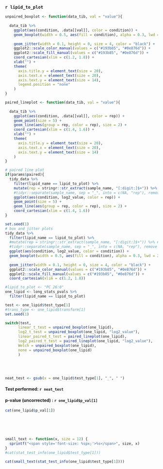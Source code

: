 ### `r lipid_to_plot`

```{r plotting_functions}
unpaired_boxplot <- function(data_tib, val = "value"){
  
  data_tib %>%
    ggplot(aes(condition, .data[[val]], color = condition)) +
    geom_boxplot(width = 0.5, aes(fill = condition), alpha = 0.3, lwd = 2, position= position_dodge2(padding = 0.01)) +
    
    geom_jitter(width = 0.1, height = 0, size = 4, color = "black") +
    ggplot2::scale_color_manual(values = c("#193b85", "#0e876d")) +
    ggplot2::scale_fill_manual(values = c("#193b85", "#0e876d")) +
    coord_cartesian(xlim = c(1.2, 1.8)) +
    xlab("") +
    theme(
      axis.title.y = element_text(size = 20), 
      axis.text.x = element_text(size = 20),
      axis.text.y = element_text(size = 14),
      legend.position = "none"
    )
}

paired_lineplot <- function(data_tib, val = "value"){
  
  data_tib %>%
    ggplot(aes(condition, .data[[val]], color = rep)) +
    geom_point(size = 5) +
    geom_line(aes(group = rep, color = rep), size = 2) +
    coord_cartesian(xlim = c(1.4, 1.6)) +
    xlab("") +
    theme(
      axis.title.y = element_text(size = 20), 
      axis.text.x = element_text(size = 20),
      axis.text.y = element_text(size = 14)
    )
}
```


```{r out.width=c('50%', '50%'), fig.show='hold', eval = FALSE}
# paired line plot
if(params$paired){
  tidy_data %>%
    filter(lipid_name == lipid_to_plot) %>%
    mutate(rep = stringr::str_extract(sample_name, "[:digit:]$+")) %>% # assuming the rep is the last digit
    #tidyr::separate(sample_name, sep = "_", into = c(NA, "rep"), remove = FALSE) %>%
    ggplot(aes(condition, log2_value, color = rep)) +
    geom_point(size = 5) +
    geom_line(aes(group = rep, color = rep), size = 2) +
    coord_cartesian(xlim = c(1.4, 1.6))
}

set.seed(1)
# box and jitter plots
tidy_data %>%
  filter(lipid_name == lipid_to_plot) %>%
  #mutate(rep = stringr::str_extract(sample_name, "[:digit:]$+")) %>% # assuming the rep is the last digit
  #tidyr::separate(sample_name, sep = "_", into = c(NA, "rep"), remove = FALSE) %>%
  ggplot(aes(condition, log2_value, color = condition)) +
  geom_boxplot(width = 0.5, aes(fill = condition), alpha = 0.3, lwd = 2, position= position_dodge2(padding = 0.01)) +
  
  geom_jitter(width = 0.1, height = 0, size = 4, color = "black") +
  ggplot2::scale_color_manual(values = c("#193b85", "#0e876d")) +
  ggplot2::scale_fill_manual(values = c("#193b85", "#0e876d")) +
  coord_cartesian(xlim = c(1.2, 1.8))
```

```{r}
#lipid_to_plot <- "PC 26:0"
one_lipid <- long_stats_pvals %>%
  filter(lipid_name == lipid_to_plot)
```

<div class = "row">
<div class = "col-md-6">
```{r}
test <- one_lipid$test_type[1]
#trans_type <- one_lipid$transform[1]
set.seed(1)

switch(test, 
      linear_t_test = unpaired_boxplot(one_lipid),
      log2_t_test = unpaired_boxplot(one_lipid, "log2_value"),
      linear_paired_t_test = paired_lineplot(one_lipid),
      log2_paired_t_test = paired_lineplot(one_lipid, "log2_value"),
      Welch = unpaired_boxplot(one_lipid),
      none = unpaired_boxplot(one_lipid)
      )
```
</div>

<div class = "col-md-1">
</div>
<div class = "col-md-5">
<br>
<br>  

```{r neaten_test}
neat_test <- gsub(x = one_lipid$test_type[1], "_", " ")
```

#### Test performed: `r neat_test`  

#### p-value (uncorrected) : `r one_lipid$p_val[1]`    
```{r, results="asis", eval = FALSE}
cat(one_lipid$p_val[1])
```
<br><br><br>

```{r, results="asis"}
small_text <- function(x, size = 12) {
  sprintf("<span style='font-size: %spx;'>%s</span>", size, x)
}
#cat(stat_test_info(one_lipid$test_type[1]))

cat(small_text(stat_test_info(one_lipid$test_type[1])))
```

</div>
</div>


